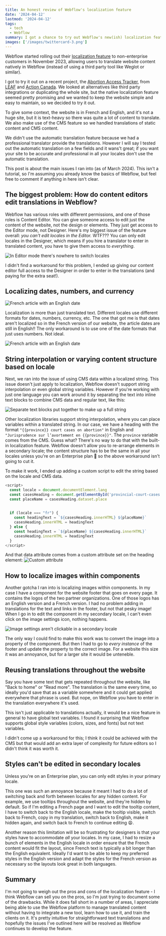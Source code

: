 ```yaml
---
title: An honest review of Webflow's localization feature
date: '2024-04-12'
lastmod: '2024-04-12'
tags:
  - tech
  - Webflow
summary: I got a chance to try out Webflow's new(ish) localization feature in a recent project, the Abortion Access Tracker. In short, it's convenient that it's built right into the Webflow interface, but it has some major drawbacks. Even on a relatively small site, we ran into a lot of issues with things like string interpolation, localizing dates, images within components, and editing permissions. 
images: ['/images/twittercard-3.png']
---
```


Webflow started rolling out their [localization feature](https://webflow.com/localization) to non-enterprise customers in November 2023, allowing users to translate website content natively in Webflow (instead of using a third party tool like Weglot or similar). 

I got to try it out on a recent project, the [Abortion Access Tracker](https://www.abortionaccesstracker.ca/), from [LEAF](https://www.leaf.ca/) and [Action Canada](https://www.actioncanadashr.org/). We looked at alternatives like third party integrations or duplicating the whole site, but the native localization feature seemed pretty promising and we wanted to keep the website simple and easy to maintain, so we decided to try it out. 

To give some context, the website is in French and English, and it's not a huge site, but it is text-heavy so there was quite a lot of content to translate. We also make use of the CMS feature so we handled translations of static content and CMS content. 

We didn't use the automatic translation feature because we had a professional translator provide the translations. However I will say I tested out the automatic translation on a few fields and it wans't great; if you want your site to be accurate and professional in all your locales don't use the automatic translation. 

This post is about the main issues I ran into (as of March 2024). This isn't a tutorial, so I'm assuming you already know the basics of Webflow, but feel free to comment if anything in here isn't clear.

## The biggest problem: How do content editors edit translations in Webflow? 

Webflow has various roles with different permissions, and one of those roles is Content Editor. You can give someone access to edit just the content of the website, not the design or elements. They just get access to the Editor mode, not Designer. Here's my biggest issue of the feature overall: _you can't edit locales in the Editor._ WTF??? You can only edit locales in the Designer, which means if you hire a translator to enter in translated content, you have to give them access to *everything*.

![In Editor mode there's nowhere to switch locales](/images/blog/localization-fail-3.png)

I didn't find a workaround for this problem, I ended up giving our content editor full access to the Designer in order to enter in the translations (and paying for the extra seat!). 

## Localizing dates, numbers, and currency

![French article with an English date](/images/blog/localization-fail-1.png)

Localization is more than just translated text. Different locales use different formats for dates, numbers, currency, etc. The one that got me is that dates aren't localized so in the French version of our website, the article dates are still in English!! The only workaround is to use one of the date formats that just uses numbers. Not ideal. 

![French article with an English date](/images/blog/localization-fail-4.png)


## String interpolation or varying content structure based on locale

Next, we ran into the issue of using CMS data within a localized string. This issue doesn't just apply to localization, Webflow doesn't support string interpolation or even global string variables. However if you're working with just one language you can work around it by separating the text into inline text blocks to combine CMS data and regular text, like this: 

![Separate text blocks put together to make up a full string](/images/blog/localization-fail-2.png)

Other localization libraries support string interpolation, where you can place variables within a translated string. In our case, we have a heading with the format `"{{province}} court cases on abortion"` in English and `"Jurisprudence sur l’avortement en {{province}}"`. The `province` variable comes from the CMS. Guess what? There's no way to do that with the built-in localization feature. Webflow doesn't allow you to re-arrange elements in a secondary locale; the content structure has to be the same in all your locales unless you're on an Enterprise plan 🤑 so the above workaround isn't going to cut it. 

To make it work, I ended up adding a custom script to edit the string based on the locale and CMS data. 

```js
<script>
  const locale = document.documentElement.lang
  const casesHeading = document.getElementById('provincial-court-cases')
  const placeName = casesHeading.dataset.place
  
  
  if (locale === "fr") {
    const headingText = `${casesHeading.innerHTML} ${placeName}`
    casesHeading.innerHTML = headingText
  } else {
    const headingText = `${placeName} ${casesHeading.innerHTML}`
    casesHeading.innerHTML = headingText
  }
</script>
```

And that data attribute comes from a custom attribute set on the heading element:
![Custom attribute](/images/blog/localization-fail-5.png)

## How to localize images within components

Another gotcha I ran into is localizing images within components. In my case I have a component for the website footer that goes on every page. It contains the logos of the two partner organizations. One of those logos has an English version and a French version. I had no problem adding in translations for the text and links in the footer, but not that pesky image! When I go in to edit the component in my secondary locale, I can't even click on the image settings icon, nothing happens. 

![Image settings aren't clickable in a secondary locale](/images/blog/localization-fail-6.png)

The only way I could find to make this work was to convert the image into a property of the component. But then I had to go to _every instance_ of the footer and update the property to the correct image. For a website this size it was an annoyance, but for a larger site it would be unteneble.  

## Reusing translations throughout the website

Say you have some text that gets repeated throughout the website, like "Back to home" or "Read more". The translation is the same every time, so ideally you'd save that as a variable somewhere and it could get applied everywhere that phrase is used. But nope, on Webflow you have to enter in the translation everywhere it's used. 

This isn't just applicable to translations actually, it would be a nice feature in general to have global text variables. I found it surprising that Webflow supports global style variables (colors, sizes, and fonts) but not text variables. 

I didn't come up a workaround for this; I think it could be achieved with the CMS but that would add an extra layer of complexity for future editors so I didn't think it was worth it.

## Styles can't be edited in secondary locales

Unless you're on an Enterprise plan, you can only edit styles in your primary locale.

This one was such an annoyance because it meant I had to do a lot of switching back and forth between locales for any hidden content. For example, we use tooltips throughout the website, and they're hidden by default. So if I'm editing a French page and I want to edit the tooltip content, I have to switch back to the English locale, make the tooltip visible, switch back to French, copy in my translation, switch back to English, make it hidden again, and switch back to French to continue editing 😩. 

Another reason this limitation will be so frustrating for designers is that your styles have to accommodate _all_ your locales. In my case, I had to resize a bunch of elements in the English locale in order ensure that the French content would fit the layout, since French text is typically a bit longer than the English equivalent. Ideally I'd want to be able to keep my preferred styles in the English version and adapt the styles for the French version as necessary so the layouts look great in both languages. 

## Summary

I'm not going to weigh out the pros and cons of the localization feature - I think Webflow can sell you on the pros, so I'm just trying to document some of the drawbacks. While it does fall short in a number of areas, I appreciate being able to use the Webflow platform to manage translated content without having to integrate a new tool, learn how to use it, and train the clients on it. It's pretty intuitive for straightforward text translations and hopefully the issues I've outlined here will be resolved as Webflow continues to develop the feature. 


